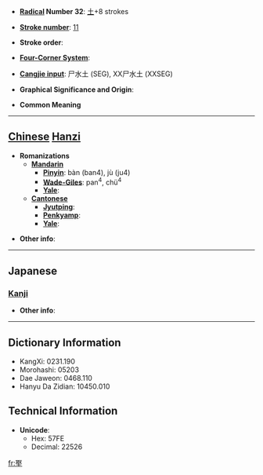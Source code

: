 * '''[[Wiktionary:Chinese radical index| Radical]] Number 32''': [[Wiktionary:Chinese radical index 土|土]]+8 strokes

* '''[[Wiktionary:Chinese total strokes index|Stroke number]]''': [[Wiktionary:Chinese total strokes index 11|11]]

* '''Stroke order''': 

* '''[[Wiktionary:Chinese four corner index|Four-Corner System]]''': 

* '''[[Wiktionary:Chinese Cangjie index|Cangjie input]]''': 尸水土 (SEG), XX尸水土 (XXSEG)

* '''Graphical Significance and Origin''': 

* '''Common Meaning'''

----

== [[Chinese]] [[Hanzi]] ==

* '''Romanizations'''
** '''[[Mandarin]]'''
*** '''[[Pinyin]]''': bàn (ban4), jù (ju4)
*** '''[[Wade-Giles]]''': pan<sup>4</sup>, chü<sup>4</sup>
*** '''[[Yale]]''': 
** '''[[Cantonese]]'''
*** '''[[Jyutping]]''':
*** '''[[Penkyamp]]''': 
*** '''[[Yale]]''': 

* '''Other info''': 

----

==Japanese==
===[[Kanji]]===
{{kanji|on readings=[[しゅ]] (shu), [[じゅ]] (ju)
|kun readings=
}}

* '''Other info''':  

----

== Dictionary Information ==

* KangXi: 0231.190
* Morohashi: 05203
* Dae Jaweon: 0468.110
* Hanyu Da Zidian: 10450.010

== Technical Information ==

* '''Unicode''':
** Hex: 57FE
** Decimal: 22526

[[fr:埾]]